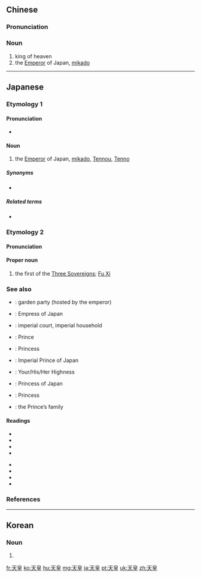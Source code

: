 ==Chinese==
{{zh-forms}}

===Pronunciation===
{{zh-pron
|m=tiānhuáng
|c=tin1 wong4
|mn=thian-hông
|cat=n
}}

===Noun===
{{zh-noun}}

# king of heaven
# the [[emperor|Emperor]] of Japan, [[mikado]]

----

==Japanese==

===Etymology 1===
{{ja-kanjitab|てん|おう|k2=のう|yomi=o}}
{{ja-renjō|ō|nō|皇|sort=てんのう}}

====Pronunciation====
{{ja-pron|てんのう|acc=3|acc_ref=NHK,DJR|y=o}}
* {{homophone|lang=ja|天王|sort=てんのう}}

====Noun====
{{ja-noun|てんのう|hhira=てんわう}}

# the [[emperor|Emperor]] of Japan, [[mikado]], [[Tennou]], [[Tenno]]

=====Synonyms=====
* {{ja-r|帝|みかど}}

=====Related terms=====
* {{ja-r|皇帝|こうてい}}

===Etymology 2===
{{ja-kanjitab|てん|こう|yomi=o}}
{{rfe|lang=ja}}

====Pronunciation====
{{ja-pron|てんこう|acc=3|acc_ref=DJR|y=ko}}

====Proper noun====
{{ja-pos|てんこう|proper|hhira=てんくわう}}

# the first of the [[w:Three Sovereigns and Five Emperors|Three Sovereigns]]; [[w:Fu Xi|Fu Xi]]

===See also===
{{top2}}
* {{ja-r|園遊会|えんゆうかい}}: garden party (hosted by the emperor)
* {{ja-r|皇后|こうごう}}: Empress of Japan
* {{ja-r|皇室|こうしつ}}: imperial court, imperial household
* {{ja-r|皇太子|こうたいし}}: Prince
* {{ja-r|皇太子妃|こうたいしひ}}: Princess
{{mid2}}
* {{ja-r|親王|しんのう}}: Imperial Prince of Japan
* {{ja-r|殿下|でんか}}: Your/His/Her Highness
* {{ja-r|内親王|ないしんのう}}: Princess of Japan
* {{ja-r|妃殿下|ひでんか}}: Princess
* {{ja-r|宮家|みやけ}}: the Prince’s family
{{bottom}}

====Readings====
{{top2}}
* {{ja-r|すべらき}}
* {{ja-r|すべらぎ}}
* {{ja-r|すめろき}}
* {{ja-r|すめろぎ}}
{{mid2}}
* {{ja-r|すめらき}}
* {{ja-r|すめらぎ}}
* {{ja-r|すめらぎみ}}
* {{ja-r|すめらみこと}}
{{bottom}}

===References===
<references/>

----

==Korean==
{{ko-hanjatab}}

===Noun===
{{ko-noun|hj|hangeul=천황}}

# {{hanja form of|천황|the [[emperor|Emperor]] of Japan, [[mikado]]}}

[[fr:天皇]]
[[ko:天皇]]
[[hu:天皇]]
[[mg:天皇]]
[[ja:天皇]]
[[pt:天皇]]
[[uk:天皇]]
[[zh:天皇]]